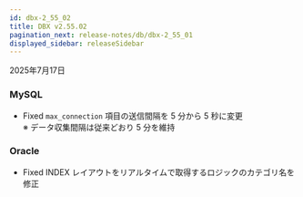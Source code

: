 ```yaml
---
id: dbx-2_55_02
title: DBX v2.55.02
pagination_next: release-notes/db/dbx-2_55_01
displayed_sidebar: releaseSidebar
---
```


2025年7月17日

### MySQL

- <Status priority='0'>Fixed</Status> `max_connection` 項目の送信間隔を 5 分から 5 秒に変更  
  ※ データ収集間隔は従来どおり 5 分を維持

### Oracle

- <Status priority='0'>Fixed</Status> INDEX レイアウトをリアルタイムで取得するロジックのカテゴリ名を修正

